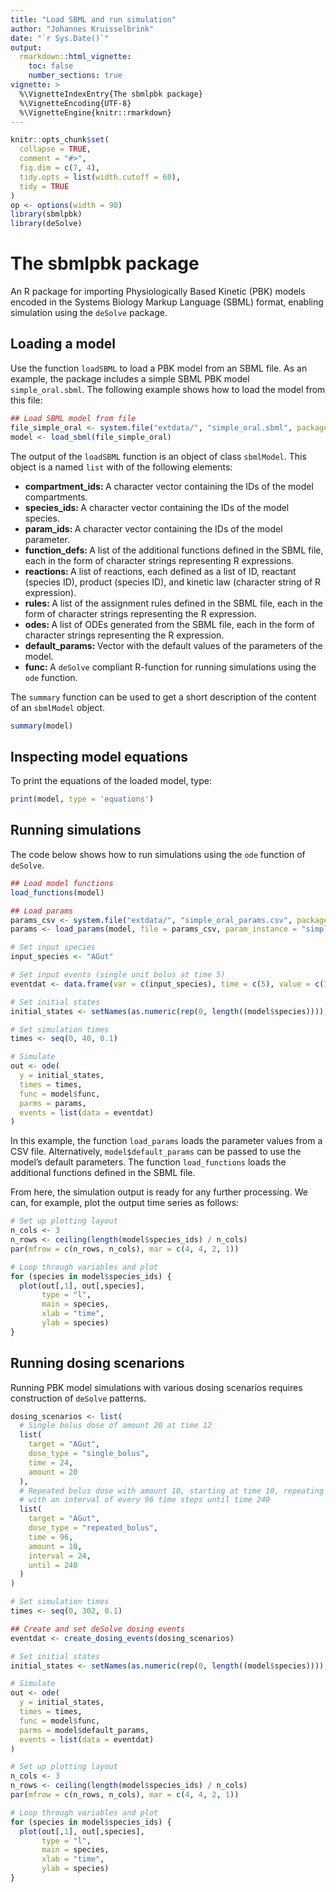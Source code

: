 ```yaml
---
title: "Load SBML and run simulation"
author: "Johannes Kruisselbrink"
date: "`r Sys.Date()`"
output: 
  rmarkdown::html_vignette:
    toc: false
    number_sections: true
vignette: >
  %\VignetteIndexEntry{The sbmlpbk package}
  %\VignetteEncoding{UTF-8}
  %\VignetteEngine{knitr::rmarkdown}
---
```


```r
knitr::opts_chunk$set(
  collapse = TRUE,
  comment = "#>",
  fig.dim = c(7, 4),
  tidy.opts = list(width.cutoff = 60),
  tidy = TRUE
)
op <- options(width = 90)
library(sbmlpbk)
library(deSolve)
```

# The sbmlpbk package

An R package for importing Physiologically Based Kinetic (PBK) models encoded in the Systems Biology Markup Language (SBML) format, enabling  simulation using the `deSolve` package.

## Loading a model

Use the function `loadSBML` to load a PBK model from an SBML file. As an example, the package includes a simple SBML PBK model `simple_oral.sbml`. The following example shows how to load the model from this file:

```r
## Load SBML model from file
file_simple_oral <- system.file("extdata/", "simple_oral.sbml", package = "sbmlpbk")
model <- load_sbml(file_simple_oral)
```

The output of the `loadSBML` function is an object of class `sbmlModel`. This object is a named `list` with of the following elements:

- **compartment_ids: ** A character vector containing the IDs of the model compartments.
- **species_ids: ** A character vector containing the IDs of the model species.
- **param_ids: ** A character vector containing the IDs of the model parameter.
- **function_defs: ** A list of the additional functions defined in the SBML file, each in the form of character strings representing R expressions. 
- **reactions: ** A list of reactions, each defined as a list of ID, reactant (species ID), product (species ID), and kinetic law (character string of R expression).
- **rules: ** A list of the assignment rules defined in the SBML file, each in the form of character strings representing the R expression. 
- **odes: ** A list of ODEs generated from the SBML file, each in the form of character strings representing the R expression. 
- **default_params: ** Vector with the default values of the parameters of the model. 
- **func: ** A `deSolve` compliant R-function for running simulations using the `ode` function. 

The `summary` function can be used to get a short description of the content of an `sbmlModel` object.

```r
summary(model)
```

## Inspecting model equations

To print the equations of the loaded model, type:

```r
print(model, type = 'equations')
```

## Running simulations

The code below shows how to run simulations using the `ode` function of `deSolve`.

```r
## Load model functions
load_functions(model)

## Load params
params_csv <- system.file("extdata/", "simple_oral_params.csv", package = "sbmlpbk")
params <- load_params(model, file = params_csv, param_instance = "simple_PARAM")

# Set input species
input_species <- "AGut"

# Set input events (single unit bolus at time 5)
eventdat <- data.frame(var = c(input_species), time = c(5), value = c(1), method = c("add"))

# Set initial states
initial_states <- setNames(as.numeric(rep(0, length((model$species)))), model$species)

# Set simulation times
times <- seq(0, 40, 0.1)

# Simulate
out <- ode(
  y = initial_states,
  times = times,
  func = model$func,
  parms = params,
  events = list(data = eventdat)
)
```

In this example, the function `load_params` loads the parameter values from a CSV file. Alternatively, `model$default_params` can be passed to use the model's default parameters. The function `load_functions` loads the additional functions defined in the SBML file.

From here, the simulation output is ready for any further processing. We can, for example, plot the output time series as follows:

```r
# Set up plotting layout
n_cols <- 3
n_rows <- ceiling(length(model$species_ids) / n_cols)
par(mfrow = c(n_rows, n_cols), mar = c(4, 4, 2, 1))

# Loop through variables and plot
for (species in model$species_ids) {
  plot(out[,1], out[,species],
       type = "l",
       main = species,
       xlab = "time",
       ylab = species)
}
```

## Running dosing scenarions

Running PBK model simulations with various dosing scenarios requires construction of `deSolve` \code{events} patterns.

```r
dosing_scenarios <- list(
  # Single bolus dose of amount 20 at time 12
  list(
    target = "AGut",
    dose_type = "single_bolus",
    time = 24,
    amount = 20
  ),
  # Repeated bolus dose with amount 10, starting at time 10, repeating
  # with an interval of every 96 time steps until time 240 
  list(
    target = "AGut",
    dose_type = "repeated_bolus",
    time = 96,
    amount = 10,
    interval = 24,
    until = 240
  )
)

# Set simulation times
times <- seq(0, 302, 0.1)

## Create and set deSolve dosing events
eventdat <- create_dosing_events(dosing_scenarios)

# Set initial states
initial_states <- setNames(as.numeric(rep(0, length((model$species)))), model$species)

# Simulate
out <- ode(
  y = initial_states,
  times = times,
  func = model$func,
  parms = model$default_params,
  events = list(data = eventdat)
)

# Set up plotting layout
n_cols <- 3
n_rows <- ceiling(length(model$species_ids) / n_cols)
par(mfrow = c(n_rows, n_cols), mar = c(4, 4, 2, 1))

# Loop through variables and plot
for (species in model$species_ids) {
  plot(out[,1], out[,species],
       type = "l",
       main = species,
       xlab = "time",
       ylab = species)
}
```
